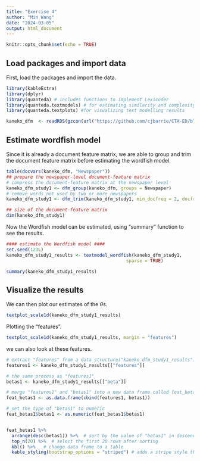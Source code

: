 ---
title: "Exercise 4"
author: "Min Wang"
date: "2024-03-05"
output: html_document
---

```{r setup, include=FALSE}
knitr::opts_chunk$set(echo = TRUE)
```

## Load packages and import data

First, load the packages and import the data.

```{r}
library(kableExtra)
library(dplyr)
library(quanteda) # includes functions to implement Lexicoder
library(quanteda.textmodels) # for estimating similarity and complexity measures
library(quanteda.textplots) #for visualizing text modelling results
```


```{r}
kaneko_dfm  <- readRDS(gzcon(url("https://github.com/cjbarrie/CTA-ED/blob/main/data/wordscaling/study1_kaneko.rds?raw=true")))

```


## Estimate wordfish model

Since it is already a document feature matrix, we are able to group and trim the document feature matrix before estimating the wordfish model.

```{r}
table(docvars(kaneko_dfm, "Newspaper"))
## prepare the newspaper-level document-feature matrix
# compress the document-feature matrix at the newspaper level
kaneko_dfm_study1 <- dfm_group(kaneko_dfm, groups = Newspaper)
# remove words not used by two or more newspapers
kaneko_dfm_study1 <- dfm_trim(kaneko_dfm_study1, min_docfreq = 2, docfreq_type = "count")

## size of the document-feature matrix
dim(kaneko_dfm_study1)
```

Now the Wordfish model can be estimated, using "summary" function to see the results.

```{r}
#### estimate the Wordfish model ####
set.seed(123L)
kaneko_dfm_study1_results <- textmodel_wordfish(kaneko_dfm_study1, 
                                             sparse = TRUE)

summary(kaneko_dfm_study1_results)
```


## Visualize the results

We can then plot our estimates of the $\theta$s.

```{r}
textplot_scale1d(kaneko_dfm_study1_results)
```

Plotting the "features".

```{r}
textplot_scale1d(kaneko_dfm_study1_results, margin = "features")
```

we can also look at these features.

```{r}
# extract "features" from a data structure("kaneko_dfm_study1_results") and assigns its contents to a new variable named "features1"
features1 <- kaneko_dfm_study1_results[["features"]]

# the same process as "features1"
betas1 <- kaneko_dfm_study1_results[["beta"]]

# merge "features1" and "betas1" into a new data frame called feat_betas1
feat_betas1 <- as.data.frame(cbind(features1, betas1))

# set the type of "betas1" to numeric
feat_betas1$betas1 <- as.numeric(feat_betas1$betas1)


feat_betas1 %>%
  arrange(desc(betas1)) %>%  # sort by the value of "betas1" in descending order
  top_n(20) %>%  # select the first 20 rows after sorting
  kbl() %>%   # change data frame to a table
  kable_styling(bootstrap_options = "striped") # adds a stripe style that alternates the background color of consecutive rows
```


